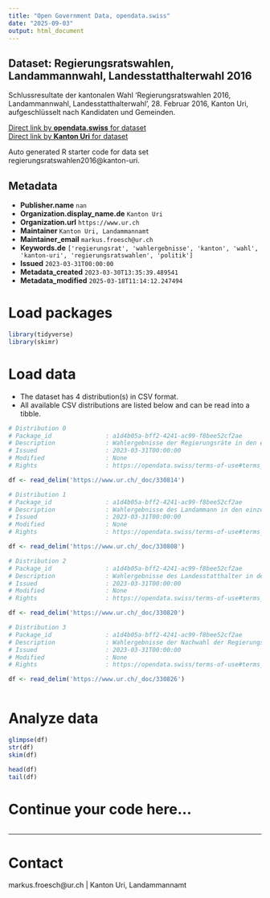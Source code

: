 ```yaml
---
title: "Open Government Data, opendata.swiss"
date: "2025-09-03"
output: html_document
---
```


## Dataset: Regierungsratswahlen, Landammannwahl, Landesstatthalterwahl 2016

Schlussresultate der kantonalen Wahl 'Regierungsratswahlen 2016, Landammannwahl, Landesstatthalterwahl', 28. Februar 2016, Kanton Uri, aufgeschlüsselt nach Kandidaten und Gemeinden.

[Direct link by **opendata.swiss** for dataset](https://opendata.swiss/de/dataset/regierungsratswahlen-landammannwahl-landesstatthalterwahl-2016)<br>
[Direct link by **Kanton Uri** for dataset](https://www.ur.ch/abstimmungen/termine/5080)

Auto generated R starter code for data set regierungsratswahlen2016@kanton-uri.

## Metadata

- **Publisher.name** `nan`
- **Organization.display_name.de** `Kanton Uri`
- **Organization.url** `https://www.ur.ch`
- **Maintainer** `Kanton Uri, Landammannamt`
- **Maintainer_email** `markus.froesch@ur.ch`
- **Keywords.de** `['regierungsrat', 'wahlergebnisse', 'kanton', 'wahl', 'kanton-uri', 'regierungsratswahlen', 'politik']`
- **Issued** `2023-03-31T00:00:00`
- **Metadata_created** `2023-03-30T13:35:39.489541`
- **Metadata_modified** `2025-03-18T11:14:12.247494`


# Load packages

```r

library(tidyverse)
library(skimr)

```

# Load data

-   The dataset has 4 distribution(s) in CSV format.
-   All available CSV distributions are listed below and can be read into a tibble.

```r

# Distribution 0
# Package_id               : a1d4b05a-bff2-4241-ac99-f8bee52cf2ae
# Description              : Wahlergebnisse der Regierungsräte in den einzelnen Urner Gemeinden
# Issued                   : 2023-03-31T00:00:00
# Modified                 : None
# Rights                   : https://opendata.swiss/terms-of-use#terms_open

df <- read_delim('https://www.ur.ch/_doc/330814')

# Distribution 1
# Package_id               : a1d4b05a-bff2-4241-ac99-f8bee52cf2ae
# Description              : Wahlergebnisse des Landammann in den einzelnen Urner Gemeinden
# Issued                   : 2023-03-31T00:00:00
# Modified                 : None
# Rights                   : https://opendata.swiss/terms-of-use#terms_open

df <- read_delim('https://www.ur.ch/_doc/330808')

# Distribution 2
# Package_id               : a1d4b05a-bff2-4241-ac99-f8bee52cf2ae
# Description              : Wahlergebnisse des Landesstatthalter in den einzelnen Urner Gemeinden
# Issued                   : 2023-03-31T00:00:00
# Modified                 : None
# Rights                   : https://opendata.swiss/terms-of-use#terms_open

df <- read_delim('https://www.ur.ch/_doc/330820')

# Distribution 3
# Package_id               : a1d4b05a-bff2-4241-ac99-f8bee52cf2ae
# Description              : Wahlergebnisse der Nachwahl der Regierungsräte in den einzelnen Urner Gemeinden
# Issued                   : 2023-03-31T00:00:00
# Modified                 : None
# Rights                   : https://opendata.swiss/terms-of-use#terms_open

df <- read_delim('https://www.ur.ch/_doc/330826')



```

# Analyze data

```r

glimpse(df)
str(df)
skim(df)

head(df)
tail(df)

```

# Continue your code here...

```r

```

------------------------------------------------------------------------

# Contact

markus.froesch@ur.ch | Kanton Uri, Landammannamt
